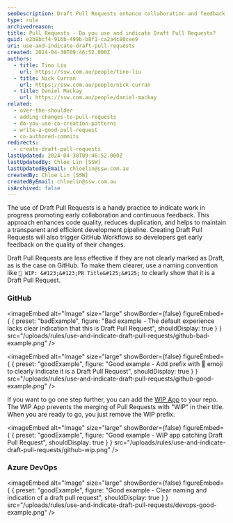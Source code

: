 ```yaml
---
seoDescription: Draft Pull Requests enhance collaboration and feedback by indicating work-in-progress, reducing duplication, and maintaining a transparent development pipeline.
type: rule
archivedreason:
title: Pull Requests - Do you use and indicate Draft Pull Requests?
guid: e2b8bcf4-916b-499b-b8f1-ca2a4c80cee9
uri: use-and-indicate-draft-pull-requests
created: 2024-04-30T09:46:52.000Z
authors:
  - title: Tino Liu
    url: https://ssw.com.au/people/tino-liu
  - title: Nick Curran
    url: https://ssw.com.au/people/nick-curran
  - title: Daniel Mackay
    url: https://ssw.com.au/people/daniel-mackay
related:
  - over-the-shoulder
  - adding-changes-to-pull-requests
  - do-you-use-co-creation-patterns
  - write-a-good-pull-request
  - co-authored-commits
redirects:
  - create-draft-pull-requests
lastUpdated: 2024-04-30T09:46:52.000Z
lastUpdatedBy: Chloe Lin [SSW]
lastUpdatedByEmail: chloelin@ssw.com.au
createdBy: Chloe Lin [SSW]
createdByEmail: chloelin@ssw.com.au
isArchived: false
---
```


The use of Draft Pull Requests is a handy practice to indicate work in progress promoting early collaboration and continuous feedback.
This approach enhances code quality, reduces duplication, and helps to maintain a transparent and efficient development pipeline. Creating Draft Pull Requests will also trigger GitHub Workflows so developers get early feedback on the quality of their changes.

Draft Pull Requests are less effective if they are not clearly marked as Draft, as is the case on GitHub. To make them clearer, use a naming convention like `🚧 WIP: &#123;&#123;PR Title&#125;&#125;` to clearly show that it is a Draft Pull Request.

### GitHub

<imageEmbed
  alt="Image"
  size="large"
  showBorder={false}
  figureEmbed={ {
    preset: "badExample",
    figure: "Bad example - The default experience lacks clear indication that this is Draft Pull Request",
    shouldDisplay: true
  } }
  src="/uploads/rules/use-and-indicate-draft-pull-requests/github-bad-example.png"
/>

<imageEmbed
  alt="Image"
  size="large"
  showBorder={false}
  figureEmbed={ {
    preset: "goodExample",
    figure: "Good example - Add prefix with 🚧 emoji to clearly indicate it is a Draft Pull Request",
    shouldDisplay: true
  } }
  src="/uploads/rules/use-and-indicate-draft-pull-requests/github-good-example.png"
/>

If you want to go one step further, you can add the [WIP App](https://github.com/marketplace/wip) to your repo. The WIP App prevents the merging of Pull Requests with "WIP" in their title. When you are ready to go, you just remove the WIP prefix.

<imageEmbed
  alt="Image"
  size="large"
  showBorder={false}
  figureEmbed={ {
    preset: "goodExample",
    figure: "Good example - WIP app catching Draft Pull Request",
    shouldDisplay: true
  } }
  src="/uploads/rules/use-and-indicate-draft-pull-requests/github-wip.png"
/>

### Azure DevOps

<imageEmbed
  alt="Image"
  size="large"
  showBorder={false}
  figureEmbed={ {
    preset: "goodExample",
    figure: "Good example - Clear naming and indication of a draft pull request",
    shouldDisplay: true
  } }
  src="/uploads/rules/use-and-indicate-draft-pull-requests/devops-good-example.png"
/>

